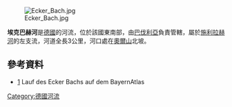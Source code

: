 {{Expand language|1=de|time=2020-11-14T13:01:30+00:00}}
{{Coord|47.753088|N|11.810303|E|display=title}}
[[Image:Ecker_Bach.jpg|right]]

'''埃克巴赫河'''是[[德國|德國]]的河流，位於該國東南部，由[[巴伐利亞|巴伐利亞]]負責管轄，屬於[[施利拉赫河|施利拉赫河]]的左支流，河道全長3公里，河口處在[[奧爾山|奧爾山]]北坡。

==參考資料==
* [http://geoportal.bayern.de/bayernatlas/default?lon=4485673.5&lat=5289078.0&zoom=10&base=951] Lauf des Ecker Bachs auf dem BayernAtlas

{{Germany-geo-stub}}
[[Category:德國河流|Category:德國河流]]